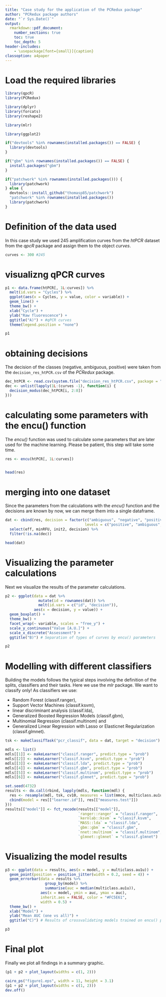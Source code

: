 ```yaml
---
title: "Case study for the application of the PCRedux package"
author: "PCRedux package authors"
date: "`r Sys.Date()`"
output: 
  rmarkdown::pdf_document:
    number_sections: true
    toc: true
    toc_depth: 5
header-includes:
    - \usepackage[font={small}]{caption}
classoption: a4paper
---
```


# Load the required libraries

```R
library(qpcR)
library(PCRedux)

library(dplyr)
library(forcats)
library(reshape2)

library(mlr)

library(ggplot2)

if("devtools" %in% rownames(installed.packages()) == FALSE) {
  library(devtools)
}

if("gbm" %in% rownames(installed.packages()) == FALSE) {
  install.packages("gbm")
}

if("patchwork" %in% rownames(installed.packages())) {
  library(patchwork)
} else {
  devtools::install_github("thomasp85/patchwork")
  "patchwork" %in% rownames(installed.packages())
  library(patchwork)
}
```

# Definition of the data used

In this case study we used 245 amplification curves from the *htPCR* dataset from the *qpcR* package and assign them to the object *curves*.

```R
curves <- 300 #245
```

# visualizng qPCR curves

```r
p1 <- data.frame(htPCR[, 1L:curves]) %>% 
  melt(id.vars = "Cycles") %>%
  ggplot(aes(x = Cycles, y = value, color = variable)) +
  geom_line() +
  theme_bw() +
  xlab("Cycle") +
  ylab("Raw fluorescence") +
  ggtitle("A)") + #qPCR curves
  theme(legend.position = "none")

p1
```

# obtaining decisions

The decision of the classes (negative, ambiguous, positive) were taken from the `decision_res_htPCR.csv` of the *PCRedux* package.

```r
dec_htPCR <- read.csv(system.file("decision_res_htPCR.csv", package = "PCRedux"))
dec <- unlist(lapply(1L:(curves -1), function(i) {
  decision_modus(dec_htPCR[i, 2:8])
}))
```

# calculating some parameters with the encu() function

The *encu()* function was used to calculate some parameters that are later used for the machine learning. Please be patient, this step will take some time.

```r
res <- encu(htPCR[, 1L:curves])


head(res)
```

# merging into one dataset

Since the parameters from the calculations with the *encu()* function and the decisions are known by now, we can merge them into a single dataframe.

```r
dat <- cbind(res, decision = factor(c("ambiguous", "negative", "positive")[dec], 
                                    levels = c("positive", "ambiguous", "negative"))) %>%
  select(eff, minRFU, init2, decision) %>%
  filter(!is.na(dec))

head(dat)
```

# Visualizing the parameter calculations

Next we visualize the results of the parameter calculations.

```r
p2 <- ggplot(data = dat %>%
               mutate(id = rownames(dat)) %>%
               melt(id.vars = c("id", "decision")), 
             aes(x = decision, y = value)) +
  geom_boxplot() +
  theme_bw() +
  facet_wrap(~ variable, scales = "free_y") +
  scale_y_continuous("Value [A.U.]") +
  scale_x_discrete("Assessment") +
  ggtitle("B)") # Separation of types of curves by encu() parameters

p2
```

# Modelling with different classifiers

Building the models follows the typical steps involving the definition of the splits, classifiers and their tasks. Here we use the *mlr* package.
We want to classify only! As classifiers we use:

- Random Forest (classif.ranger),
- Support Vector Machines (classif.ksvm),
- linear discriminant analysis (classif.lda),
- Generalized Boosted Regression Models (classif.gbm),
- Multinomial Regression (classif.multinom) and
- Generalized Linear Regression with Lasso or Elasticnet Regularization (classif.glmnet).

```r
tsk <- makeClassifTask("pcr_classif", data = dat, target = "decision")

mdls <- list()
mdls[[1]] <- makeLearner("classif.ranger", predict.type = "prob")
mdls[[2]] <- makeLearner("classif.ksvm", predict.type = "prob")
mdls[[3]] <- makeLearner("classif.lda", predict.type = "prob")
mdls[[4]] <- makeLearner("classif.gbm", predict.type = "prob")
mdls[[5]] <- makeLearner("classif.multinom", predict.type = "prob")
mdls[[6]] <- makeLearner("classif.glmnet", predict.type = "prob")

set.seed(4732)
results <- do.call(rbind, lapply(mdls, function(mdl) {
  res <- resample(mdl, tsk, cv10, measures = list(mmce, multiclass.au1u))
  cbind(model = res[["learner.id"]], res[["measures.test"]])
}))
results[["model"]] <- fct_recode(results[["model"]],
                                 `ranger::ranger` = "classif.ranger", 
                                 `kernlab::ksvm` = "classif.ksvm",
                                 `MASS::lda` = "classif.lda",
                                 `gbm::gbm` = "classif.gbm",
                                 `nnet::multinom` = "classif.multinom",
                                 `glmnet::glmnet` = "classif.glmnet")
```

# Visualizing the model results

```r
p3 <- ggplot(data = results, aes(x = model, y = multiclass.au1u)) +
  geom_point(position = position_jitter(width = 0.2, seed = 4)) + 
  geom_errorbar(data = results %>% 
                  group_by(model) %>% 
                  summarise(auc = median(multiclass.au1u)), 
                aes(x = model, ymin = auc, ymax = auc), 
                inherit.aes = FALSE, color = "#FC5E61",
                width = 0.5) +
  theme_bw() + 
  xlab("Model") +
  ylab("Mean AUC (one vs all)") +
  ggtitle("C)") # Results of crossvalidating models trained on encu() parameters

p3
```

# Final plot

Finally we plot all findings in a summary graphic.

```r
(p1 + p2 + plot_layout(widths = c(1, 2)))

cairo_ps("figure1.eps", width = 11, height = 3.1)
(p1 + p2 + plot_layout(widths = c(1, 2)))
dev.off()
```
